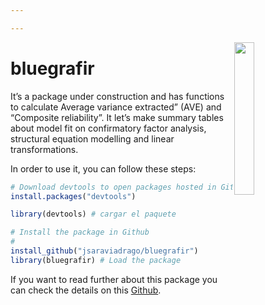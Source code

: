 ```yaml
---

---
```

<img src="images/bluegrafir.PNG" style="width:25%; margin-right: 20px" align="right">

# **bluegrafir**

It's a package under construction and has functions to calculate Average variance extracted" (AVE) and "Composite reliability". It let's make summary tables about model fit on confirmatory factor analysis, structural equation modelling and linear transformations. 



In order to use it, you can follow these steps:

```r
# Download devtools to open packages hosted in Github .
install.packages("devtools") 

library(devtools) # cargar el paquete

# Install the package in Github
# 
install_github("jsaraviadrago/bluegrafir") 
library(bluegrafir) # Load the package


```

If you want to read further about this package you can check the details on this [Github](https://github.com/jsaraviadrago/bluegrafir).



